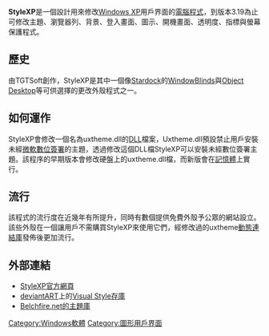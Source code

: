 {{Infobox Software |
 name = StyleXP
|developer = [[TGTSoft|TGTSoft]]
|latest_release_version = 3.19
|genre = 操作系統用戶化
|operating system = [[Windows_XP|Windows XP]]
|license = 私有
|website = [http://www.tgtsoft.com/prod_sxp.php TGTSoft StyleXP]
}}
'''StyleXP'''是一個設計用來修改[[Windows_XP|Windows XP]]用戶界面的[[電腦程式|電腦程式]]，到版本3.19為止可修改主題、瀏覽器列、背景、登入畫面、圖示、開機畫面、透明度、指標與螢幕保護程式。

== 歷史 ==
由TGTSoft創作，StyleXP是其中一個像[[Stardock|Stardock]]的[[WindowBlinds|WindowBlinds]]與[[Object_Desktop|Object Desktop]]等可供選擇的更改外殼程式之一。

== 如何運作 ==
StyleXP會修改一個名為uxtheme.dll的[[動態連結庫|DLL]]檔案，Uxtheme.dll預設禁止用戶安裝未經[[微軟|微軟]][[數位簽署|數位簽署]]的主題，透過修改這個DLL檔StyleXP可以安裝未經數位簽署主題。該程序的早期版本會修改硬盤上的uxtheme.dll檔，而新版會在[[記憶體|記憶體]]上實行。

== 流行 ==
該程式的流行度在近幾年有所提升，同時有數個提供免費外殼予公眾的網站設立。該些外殼在一個讓用戶不需購買StyleXP來使用它們，經修改過的uxtheme[[動態連結庫|動態連結庫]]發佈後更加流行。

== 外部連結 ==
*[https://web.archive.org/web/20070405191802/http://www.tgtsoft.com/prod_sxp.php StyleXP官方網頁]
*[[deviantART|deviantART]]上的[http://browse.deviantart.com/?catpath=customization/skins/windows/visualstyle/&offset=24&order=9&alltime=yes Visual Style存庫]
*[https://web.archive.org/web/20070405091553/http://themes.belchfire.net/ Belchfire.net的主題庫]

[[Category:Windows軟體|Category:Windows軟體]]
[[Category:圖形用戶界面|Category:圖形用戶界面]]